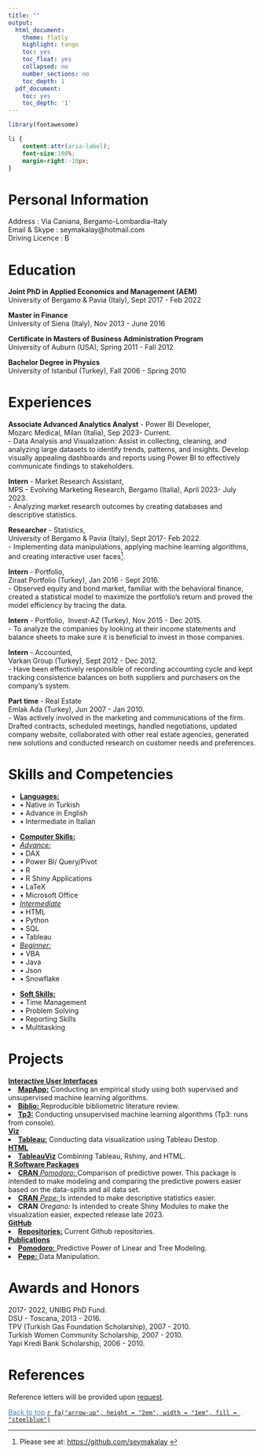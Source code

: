 ```yaml
---
title: ""
output:
  html_document:
    theme: flatly
    highlight: tango
    toc: yes
    toc_float: yes
    collapsed: no
    number_sections: no
    toc_depth: 1
  pdf_document:
    toc: yes
    toc_depth: '1'
---
```




```r
library(fontawesome)
```     



<!--\1   
```r
knitr::opts_chunk$set(message=FALSE, warning=FALSE, cache=TRUE)
```
font-weight:bold; \1-->
 
```css
li {
    content:attr(aria-label);
    font-size:100%;
    margin-right:-10px;
}
``` 


# Personal Information 

Address        : Via Caniana, Bergamo-Lombardia-Italy\
Email & Skype  : seymakalay@hotmail.com\
Driving Licence : B 

<!--\1Date of Birth   : 16.05.1987\
Mobile         : +39 338 9628589\
Marital Status : Single,\ \1-->


<!--\1 Place of Birth : Turkey-Istanbul\ \1-->

<!--\1
# Objectives
To work for the organization to the best of my knowledge and ability from where the organization could benefit from my programming, app building and machine learning skills. 
FOR ICON ION!!!
https://github.com/ionic-team/ionicons
Astronomy and Space Science
\1-->




# Education 
     
**Joint PhD in Applied Economics and Management (AEM)**\
University of Bergamo & Pavia (Italy), Sept 2017 - Feb 2022

**Master in Finance**\
University of Siena (Italy),  Nov 2013 - June 2016

**Certificate in Masters of Business Administration Program**\
University of Auburn (USA), Spring 2011 - Fall 2012\

**Bachelor Degree in Physics**\
University of Istanbul (Turkey), Fall 2006 - Spring 2010                                                                             

# Experiences

**Associate Advanced Analytics Analyst** - Power BI Developer,\
Mozarc Medical, Milan (Italia), Sep 2023- Current.\
- Data Analysis and Visualization: Assist in collecting, cleaning, and analyzing large datasets to identify trends, patterns, and insights. Develop visually appealing dashboards and reports using Power BI to effectively communicate findings to stakeholders.

**Intern** - Market Research Assistant,\
MPS - Evolving Marketing Research, Bergamo (Italia), April 2023- July 2023.\
- Analyzing market research outcomes by creating databases and descriptive statistics.

**Researcher** - Statistics,\
University of Bergamo & Pavia (Italy), Sept 2017- Feb 2022.\
- Implementing data manipulations, applying machine learning algorithms, and creating
interactive user faces^[Please see at: <a href="https://github.com/seymakalay" target="_blank">https://github.com/seymakalay</a> ].

 <!--\1 application^[Please see at: https://github.com/seymakalay].\      
 to find out the probability of credit default\1-->

**Intern** - Portfolio,\
Ziraat Portfolio (Turkey), Jan 2016 - Sept 2016.\
- Observed equity and bond market, familiar with the behavioral finance, created a statistical model to maximize the portfolio’s return and proved the model efficiency by tracing the data.\

**Intern** - Portfolio,\ 
Invest-AZ (Turkey), Nov 2015 - Dec 2015.\
- To analyze the companies by looking at their income statements 
and balance sheets to make sure it is beneficial to invest in those companies.

**Intern** - Accounted,\
Varkan Group (Turkey), Sept 2012 - Dec 2012.\
- Have been effectively responsible of recording accounting cycle 
and kept tracking consistence balances on both suppliers and purchasers on the company’s system.\

**Part time** - Real Estate\
Emlak Ada (Turkey), Jun 2007 - Jan 2010.\
- Was actively involved in the marketing and communications of the firm. Drafted contracts, scheduled meetings, handled negotiations, updated company website, collaborated with other real estate agencies, generated new solutions
and conducted research on customer needs and preferences.


# Skills and Competencies 
<!--\1  **Languages:** Native in Turkish, advance in English, intermediate in Italian, beginner in Spanish.\     \1-->
<ul class="list-inline">
   <li> <u>**Languages:**</u>  </li>
   <li>&bull; Native in Turkish </li>
   <li>&bull; Advance in English</li>
   <li>&bull; Intermediate in Italian</li>
</ul>
<ul class="list-inline">
   <li> <u>**Computer Skills:** </u>  </li>
   <li> <u>*Advance:*</u>  </li>
   <li>&bull; DAX </li>
   <li>&bull; Power BI/ Query/Pivot </li>
   <li>&bull; R </li>
   <li>&bull; R Shiny Applications </li>
   <li>&bull;  LaTeX </li>
   <li>&bull; Microsoft Office </li>
   <li> <u>*Intermediate*</u>  </li>
    <li>&bull; HTML </li>
    <li>&bull; Python </li>
    <li>&bull; SQL </li>
    <li>&bull; Tableau </li>
   <li> <u>*Beginner:*</u>  </li>
   <li>&bull; VBA </li>
   <li>&bull; Java </li>
   <li>&bull; Json </li>
   <li>&bull; Snowflake</li>
</ul>
<!--\1 Latex, Microsoft Office, R, Shiny Application. \1-->
<!--\1   <u>*New in:* </u> Html, Python, SQL, Java.\1-->
<ul class="list-inline">
<li> <u> **Soft Skills:** </u>  </li>
   <li>&bull; Time Management </li>
   <li>&bull; Problem Solving </li>
   <li>&bull; Reporting Skills </li>
   <li>&bull; Multitasking </li>
</ul>

<!--\1 
Creative, analytic thinker, problem solver, good at teamwork, interpersonal skills, determined, disciplined, accountable, highly motivated, responsible, strong work ethics, positive mindset, adaptable, rapid learning capability.
\1-->




# Projects

<u>**Interactive User Interfaces**</u>
<li><u><a href="https://seymakalay87.shinyapps.io/MapApp/" target="_blank">**MapApp:**</a></u> 
Conducting  an empirical study  <!--\1 based on anti money laundering, \1-->
using both supervised and unsupervised machine learning algorithms.</li>

<li><u><a href="https://seymakalay87.shinyapps.io/biblio/" target="_blank"> **Biblio:** </a></u> 
Reproducible bibliometric literature review.</li>

<li><u><a href="https://github.com/seymakalay/tp3" target="_blank"> 
**Tp3:**</a></u>
Conducting unsupervised machine learning algorithms (Tp3: runs from console). </li>

<u>**Viz**</u>
<li><u><a href="https://public.tableau.com/app/profile/seyma.kalay" target="_blank">**Tableau:**</a></u> 
Conducting data visualization using Tableau Destop.</li>


<u>**HTML**</u>
<li><u><a href="https://seymakalay.github.io/TableauViz/index.html" target="_blank">**TableauViz**</a></u> 
Combining Tableau, Rshiny, and HTML.</li>





<u>**R Software Packages**</u> 
<li><u> <a href="https://github.com/seymakalay/pomodoro" target="_blank"> **CRAN** *Pomodoro:* </a></u>
Comparison of predictive power. This package is intended to make
modeling and comparing the predictive powers easier based on the data-splits and all data set.</li> 
<li><u> <a href="https://github.com/seymakalay/pepe" target="_blank"> **CRAN** *Pepe:* </a></u>
Is intended to make descriptive statistics easier. </li>
<li> **CRAN** *Oregano:* 
Is intended to create Shiny Modules to make the visualization easier,
expected release late 2023. </li>

<u>**GitHub**</u>
<li><u><a href="https://github.com/seymakalay" target="_blank">**Repositories:**</a></u> 
 Current Github repositories.</li>

<u>**Publications**</u> 
<li><u><a href="./pomodoro.pdf" target="_blank">  **Pomodoro:** </a></u> 
Predictive Power of Linear and Tree Modeling.</li>

<li><u> <a href="./pepe.pdf" target="_blank"> **Pepe:** </a> </u>
Data Manipulation. </li>



<!--\1   <u><a href="./Kalay_PHD_Presantation.pdf" target="_blank"> Phd-Dissertation </a></u>   \1--> 

<!--\1  \( \LaTeX \)  \1--> 

# Awards and Honors 

2017- 2022, UNIBG PhD Fund.\
DSU - Toscana, 2013 - 2016.\
TPV (Turkish Gas Foundation Scholarship), 2007 - 2010.\
Turkish Women Community Scholarship, 2007 - 2010.\
Yapi Kredi Bank Scholarship, 2006 - 2010.


# References

Reference letters will be provided upon [request](mailto:seymakalay@hotmail.com).

<!--\1
**Asso. Prof.:** Daniel Felix Ahelegbey; University of Pavia; Associate Professor; dfkahey@hotmail.com\
**Trading Mgr:** Birkan Karatas; Ziraat Portfoy; Trading Manager; bkaratas@ziraatportfoy.com.tr\
**Prof.:** Claudio Pacati; University of Siena; Full Professor; claudio.pacati@unisi.it\
\1--> 


<!--\1   <a href="#top">Back to top</a> \1-->
 <a href="#top" style="color:steelblue;" >Back to top</a> [`r fa("arrow-up", height = "2em", width = "1em", fill = "steelblue")`](#) 



